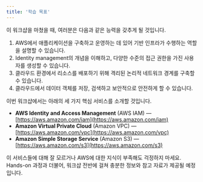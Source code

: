 ```yaml
---
title: '학습 목표'
---
```


이 워크샵을 마쳤을 때, 여러분은 다음과 같은 능력을 갖추게 될 것입니다.

1. AWS에서 애플리케이션을 구축하고 운영하는 데 있어 기반 인프라가 수행하는 역할을 설명할 수 있습니다.
2. Identity management의 개념을 이해하고, 다양한 수준의 접근 권한을 가진 사용자를 생성할 수 있습니다.
3. 클라우드 환경에서 리소스를 배포하기 위해 격리된 논리적 네트워크 경계를 구축할 수 있습니다.
4. 클라우드에서 데이터 객체를 저장, 검색하고 보안적으로 안전하게 할 수 있습니다.

이번 워크샵에서는 아래의 세 가지 핵심 서비스를 소개할 것입니다.

- **AWS Identity and Access Management** (AWS IAM) — [https://aws.amazon.com/iam](https://aws.amazon.com/iam)
- **Amazon Virtual Private Cloud** (Amazon VPC) — [https://aws.amazon.com/vpc](https://aws.amazon.com/vpc)
- **Amazon Simple Storage Service** (Amazon S3) — [https://aws.amazon.com/s3](https://aws.amazon.com/s3)

이 서비스들에 대해 잘 모르거나 AWS에 대한 지식이 부족해도 걱정하지 마세요. Hands-on 과정과 더불어, 워크샵 전반에 걸쳐 충분한 정보와 참고 자료가 제공될 예정입니다.
